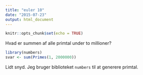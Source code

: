 ```yaml
---
title: "euler 10"
date: "2015-07-23"
output: html_document
---
```


```r
knitr::opts_chunk$set(echo = TRUE)
```

Hvad er summen af alle primtal under to millioner?

```r
library(numbers)
svar <- sum(Primes(1, 2000000))
```

Lidt snyd. Jeg bruger biblioteket `numbers` til at 
generere primtal.
